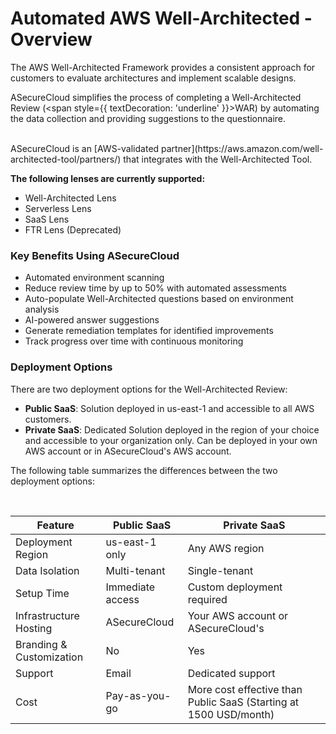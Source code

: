 # Automated AWS Well-Architected - Overview


The AWS Well-Architected Framework provides a consistent approach for customers to evaluate architectures and implement scalable designs. 

ASecureCloud simplifies the process of completing a Well-Architected Review (<span style={{ textDecoration: 'underline' }}>WAR</span>) by automating the data collection and providing suggestions to the questionnaire.

<br/>

<div style={{ backgroundColor: '#e6ffe6', padding: '10px', borderRadius: '4px' }}>
ASecureCloud is an [AWS-validated partner](https://aws.amazon.com/well-architected-tool/partners/) that integrates with the Well-Architected Tool.
</div>

**The following lenses are currently supported:**

- Well-Architected Lens
- Serverless Lens
- SaaS Lens
- FTR Lens (Deprecated)

### Key Benefits Using ASecureCloud

- Automated environment scanning
- Reduce review time by up to 50% with automated assessments
- Auto-populate Well-Architected questions based on environment analysis
- AI-powered answer suggestions
- Generate remediation templates for identified improvements
- Track progress over time with continuous monitoring



### Deployment Options

There are two deployment options for the Well-Architected Review:

- **Public SaaS**: Solution deployed in us-east-1 and accessible to all AWS customers.
- **Private SaaS**: Dedicated Solution deployed in the region of your choice and accessible to your organization only. Can be deployed in your own AWS account or in ASecureCloud's AWS account.

The following table summarizes the differences between the two deployment options:

<br/>

<div style={{ display: 'flex', justifyContent: 'center' }}>

| Feature | Public SaaS | Private SaaS |
|---------|------------|--------------|
| Deployment Region | us-east-1 only | Any AWS region |
| Data Isolation | Multi-tenant | Single-tenant |
| Setup Time | Immediate access | Custom deployment required |
| Infrastructure Hosting | ASecureCloud | Your AWS account or ASecureCloud's |
| Branding & Customization | No | Yes |
| Support | Email | Dedicated support |
| Cost | Pay-as-you-go | More cost effective than Public SaaS (Starting at 1500 USD/month) |

</div>